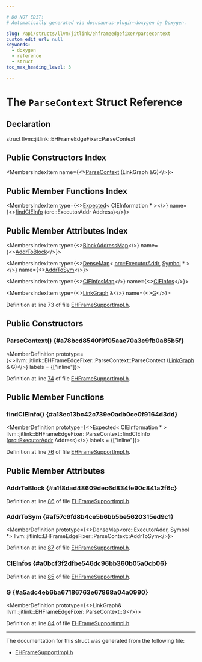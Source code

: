 ```yaml
---

# DO NOT EDIT!
# Automatically generated via docusaurus-plugin-doxygen by Doxygen.

slug: /api/structs/llvm/jitlink/ehframeedgefixer/parsecontext
custom_edit_url: null
keywords:
  - doxygen
  - reference
  - struct
toc_max_heading_level: 3

---
```





# The `ParseContext` Struct Reference

<DoxygenPage pluginConfig={pluginConfig}>



## Declaration

<CodeBlock>struct llvm::jitlink::EHFrameEdgeFixer::ParseContext</CodeBlock>

## Public Constructors Index

<MembersIndex>

<MembersIndexItem
  name={<><a href="#a78bcd8540f9f05aae70a3e9fb0a85b5f">ParseContext</a> (LinkGraph &amp;G)</>}>
</MembersIndexItem>

</MembersIndex>

## Public Member Functions Index

<MembersIndex>

<MembersIndexItem
  type={<><a href="/docs/api/classes/llvm/expected">Expected</a>&lt; CIEInformation &#42; &gt;</>}
  name={<><a href="#a18ec13bc42c739e0adb0ce0f9164d3dd">findCIEInfo</a> (orc::ExecutorAddr Address)</>}>
</MembersIndexItem>

</MembersIndex>

## Public Member Attributes Index

<MembersIndex>

<MembersIndexItem
  type={<><a href="/docs/api/classes/llvm/jitlink/blockaddressmap">BlockAddressMap</a></>}
  name={<><a href="#a1f8dad48609dec6d834fe90c841a2f6c">AddrToBlock</a></>}>
</MembersIndexItem>

<MembersIndexItem
  type={<><a href="/docs/api/classes/llvm/densemap">DenseMap</a>&lt; <a href="/docs/api/classes/llvm/orc/executoraddr">orc::ExecutorAddr</a>, <a href="/docs/api/classes/llvm/jitlink/symbol">Symbol</a> &#42; &gt;</>}
  name={<><a href="#af57c6fd8b4ce5b6bb5be5620315ed9c1">AddrToSym</a></>}>
</MembersIndexItem>

<MembersIndexItem
  type={<><a href="/docs/api/classes/llvm/densemap">CIEInfosMap</a></>}
  name={<><a href="#a0bcf3f2dfbe546dc96bb360b05a0cb06">CIEInfos</a></>}>
</MembersIndexItem>

<MembersIndexItem
  type={<><a href="/docs/api/classes/llvm/jitlink/linkgraph">LinkGraph</a> &amp;</>}
  name={<><a href="#a5adc4eb6ba67186763e67868a04a0990">G</a></>}>
</MembersIndexItem>

</MembersIndex>


Definition at line 73 of file <a href="/docs/api/files/lib/lib/executionengine/lib/executionengine/jitlink/ehframesupportimpl-h">EHFrameSupportImpl.h</a>.

<SectionDefinition>

## Public Constructors

### ParseContext() {#a78bcd8540f9f05aae70a3e9fb0a85b5f}

<MemberDefinition
  prototype={<>llvm::jitlink::EHFrameEdgeFixer::ParseContext::ParseContext (<a href="/docs/api/classes/llvm/jitlink/linkgraph">LinkGraph</a> &amp; G)</>}
  labels = {["inline"]}>

Definition at line <a href="/docs/api/files/lib/lib/executionengine/lib/executionengine/jitlink/ehframesupportimpl-h/#l00074">74</a> of file <a href="/docs/api/files/lib/lib/executionengine/lib/executionengine/jitlink/ehframesupportimpl-h">EHFrameSupportImpl.h</a>.
</MemberDefinition>

</SectionDefinition>

<SectionDefinition>

## Public Member Functions

### findCIEInfo() {#a18ec13bc42c739e0adb0ce0f9164d3dd}

<MemberDefinition
  prototype={<>Expected&lt; CIEInformation &#42; &gt; llvm::jitlink::EHFrameEdgeFixer::ParseContext::findCIEInfo (<a href="/docs/api/classes/llvm/orc/executoraddr">orc::ExecutorAddr</a> Address)</>}
  labels = {["inline"]}>

Definition at line <a href="/docs/api/files/lib/lib/executionengine/lib/executionengine/jitlink/ehframesupportimpl-h/#l00076">76</a> of file <a href="/docs/api/files/lib/lib/executionengine/lib/executionengine/jitlink/ehframesupportimpl-h">EHFrameSupportImpl.h</a>.
</MemberDefinition>

</SectionDefinition>

<SectionDefinition>

## Public Member Attributes

### AddrToBlock {#a1f8dad48609dec6d834fe90c841a2f6c}

<MemberDefinition
  prototype="BlockAddressMap llvm::jitlink::EHFrameEdgeFixer::ParseContext::AddrToBlock">

Definition at line <a href="/docs/api/files/lib/lib/executionengine/lib/executionengine/jitlink/ehframesupportimpl-h/#l00086">86</a> of file <a href="/docs/api/files/lib/lib/executionengine/lib/executionengine/jitlink/ehframesupportimpl-h">EHFrameSupportImpl.h</a>.
</MemberDefinition>

### AddrToSym {#af57c6fd8b4ce5b6bb5be5620315ed9c1}

<MemberDefinition
  prototype={<>DenseMap&lt;orc::ExecutorAddr, Symbol &#42;&gt; llvm::jitlink::EHFrameEdgeFixer::ParseContext::AddrToSym</>}>

Definition at line <a href="/docs/api/files/lib/lib/executionengine/lib/executionengine/jitlink/ehframesupportimpl-h/#l00087">87</a> of file <a href="/docs/api/files/lib/lib/executionengine/lib/executionengine/jitlink/ehframesupportimpl-h">EHFrameSupportImpl.h</a>.
</MemberDefinition>

### CIEInfos {#a0bcf3f2dfbe546dc96bb360b05a0cb06}

<MemberDefinition
  prototype="CIEInfosMap llvm::jitlink::EHFrameEdgeFixer::ParseContext::CIEInfos">

Definition at line <a href="/docs/api/files/lib/lib/executionengine/lib/executionengine/jitlink/ehframesupportimpl-h/#l00085">85</a> of file <a href="/docs/api/files/lib/lib/executionengine/lib/executionengine/jitlink/ehframesupportimpl-h">EHFrameSupportImpl.h</a>.
</MemberDefinition>

### G {#a5adc4eb6ba67186763e67868a04a0990}

<MemberDefinition
  prototype={<>LinkGraph&amp; llvm::jitlink::EHFrameEdgeFixer::ParseContext::G</>}>

Definition at line <a href="/docs/api/files/lib/lib/executionengine/lib/executionengine/jitlink/ehframesupportimpl-h/#l00084">84</a> of file <a href="/docs/api/files/lib/lib/executionengine/lib/executionengine/jitlink/ehframesupportimpl-h">EHFrameSupportImpl.h</a>.
</MemberDefinition>

</SectionDefinition>

<hr/>

The documentation for this struct was generated from the following file:

<ul>
<li><a href="/docs/api/files/lib/lib/executionengine/lib/executionengine/jitlink/ehframesupportimpl-h">EHFrameSupportImpl.h</a></li>
</ul>

</DoxygenPage>
